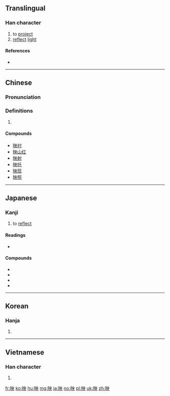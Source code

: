 {{also|暎}}
==Translingual==

===Han character===
{{Han char|rn=72|rad=日|as=05|sn=9|four=6403<sub>4</sub>|canj=日中月大 (ALBK)|ids=⿰[[日]][[央]]}}

# to [[project]]
# [[reflect]] [[light]]

====References====
* {{Han ref|kx=0493.010|dkj=13838|dj=0856.010|hdz=21500.060|uh=6620|ud=26144|bh=AC4D|bd=44109}}

----

==Chinese==
{{zh-forms}}

===Pronunciation===
{{zh-pron
|m=yìng
|c=jing2
|mc=y
|oc=y
|ma=Zh-yìng.ogg
|cat=v
}}

===Definitions===
# {{rfdef|lang=zh}}

====Compounds====
* [[映衬]]
* [[映山红]]
* [[映射]]
* [[映托]]
* [[映现]]
* [[映照]]

----

==Japanese==

===Kanji===
{{ja-kanji|grade=6|rs=日05}}

# to [[reflect]]

====Readings====
* {{ja-readings|goon=[[よう]] (yō)|kanon=[[えい]] (ei)|kun=[[はえる]] (haeru), [[うつる]] (utsuru), [[うつす]] (utsusu)}}

====Compounds====
* {{term|映る||to be [[reflect|reflected]]|tr=うつる, utsuru|lang=ja|sc=Jpan}}
* {{term|映画||[[movie]]|tr=えいが, eiga|lang=ja|sc=Jpan}}
* {{term|映写|lang=ja|sc=Jpan}}
* {{term|映像|lang=ja|sc=Jpan}}

----

==Korean==

===Hanja===
{{ko-hanja|hangeul=영|eumhun=|rv=yeong|mr=yŏng|y=yeng}}

# {{defn|lang=ko|sort=日05}}

----

==Vietnamese==

===Han character===
{{vi-hantu|[[ánh]], [[tử]]|rs=日05}}

# {{defn|lang=vi|sort=日05}}

[[fr:映]]
[[ko:映]]
[[hu:映]]
[[mg:映]]
[[ja:映]]
[[no:映]]
[[pl:映]]
[[uk:映]]
[[zh:映]]